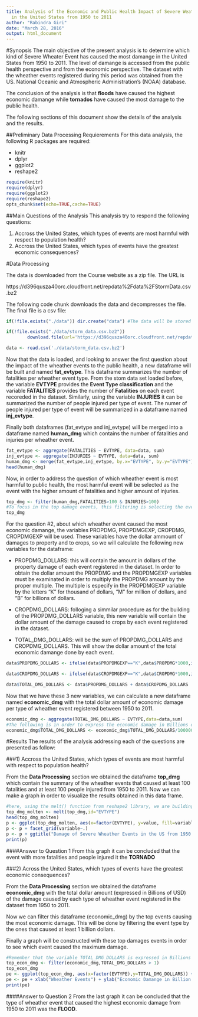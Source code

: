 ```yaml
---
title: Analysis of the Economic and Public Health Impact of Severe Weather Events
  in the United States from 1950 to 2011
author: "Rabindra Giri"
date: "March 28, 2016"
output: html_document
---
```


#Synopsis
The main objective of the present analysis is to determine which kind of Severe Wheater Event has caused the most damange in the United States from 1950 to 2011. The level of damange is accessed from the public health perspective and from the economic perspective. The dataset with the wheather events registered during this period was obtained from the US. National Oceanic and Atmospheric Administration's (NOAA) database.

The conclusion of the analysis is that **floods** have caused the highest economic damange while **tornados** have caused the most damage to the public health.

The following sections of this document show the details of the analysis and the results.

##Preliminary Data Processing Requierements
For this data analysis, the following R packages are required:

- knitr
- dplyr
- ggplot2
- reshape2

```r
require(knitr)
require(dplyr)
require(ggplot2)
require(reshape2)
opts_chunk$set(echo=TRUE,cache=TRUE)
```
##Main Questions of the Analysis
This analysis try to respond the following questions:

1) Accross the United States, which types of events are most harmful with respect to population health?
2) Accross the United States, which types of events have the greatest economic consequences?

#Data Processing

The data is downloaded from the Course website as a zip file. The URL is

https://d396qusza40orc.cloudfront.net/repdata%2Fdata%2FStormData.csv.bz2

The following code chunk downloads the data and decompresses the file. The final file is a csv file:

```r
if(!file.exists("./data")) dir.create("data") #The data will be stored inside a directory named data in your working directory for this project

if(!file.exists("./data/storm_data.csv.bz2"))
        download.file(url='https://d396qusza40orc.cloudfront.net/repdata%2Fdata%2FStormData.csv.bz2',destfile="./data/storm_data.csv.bz2",method="curl")

data <- read.csv('./data/storm_data.csv.bz2')
```

Now that the data is loaded, and looking to answer the first question about the impact of the wheather events to the public health, a new dataframe will be built and named **fat_evtype**. This dataframe summarizes the number of fatalities per wheather event type. From the stom data set loaded before, the variable **EVTYPE** provides the **Event Type classification** and the variable **FATALITIES** provides the number of **Fatalities** on each event recoreded in the dataset. Similarly, using the variable **INJURIES** it can be summarized the number of people injured per type of event. The numer of people injured per type of event will be summarized in a dataframe named **inj_evtype**.

Finally both dataframes (fat_evtype and inj_evtype) will be merged into a dataframe named **human_dmg** which contains the number of fatalities and injuries per wheather event.

```r
fat_evtype <- aggregate(FATALITIES ~ EVTYPE, data=data, sum)
inj_evtype <- aggregate(INJURIES ~ EVTYPE, data=data, sum)
human_dmg <- merge(fat_evtype,inj_evtype, by.x="EVTYPE", by.y="EVTYPE")
head(human_dmg)
```

Now, in order to address the question of which wheather event is most harmful to public health, the most harmful event will be selected as the event with the higher amount of fatalities and higher amount of injuries. 

```r
top_dmg <- filter(human_dmg,FATALITIES>100 & INJURIES>100)
#To focus in the top damage events, this filtering is selecting the events with at least 100 fatalities and at least 100 people injured. The result is stored in a dataframe named top_dmg
top_dmg
```

For the question #2, about which wheather event caused the most economic damange, the variables PROPDMG, PROPDMGEXP, CROPDMG, CROPDMGEXP will be used. These variables have the dollar ammount of damages to property and to crops, so we will calculate the following new variables for the dataframe:

- PROPDMG_DOLLARS: this will contain the amount in dollars of the property damage of each event registered in the dataset. In order to obtain the dollar amount the PROPDMG and the PROPDMGEXP variables must be examinated in order to multiply the PROPDMG amount by the proper multiple. The multiple is especify in the PROPDMGEXP variable by the letters "K" for thousand of dollars, "M" for million of dollars, and "B" for billions of dollars.

- CROPDMG_DOLLARS: folloging a simmilar procedure as for the building of the PROPDMG_DOLLARS variable, this new variable will contain the dollar amount of the damage caused to crops by each event registered in the dataset.

- TOTAL_DMG_DOLLARS: will be the sum of PROPDMG_DOLLARS and CROPDMG_DOLLARS. This will show the dollar amount of the total economic damange done by each event.

```r
data$PROPDMG_DOLLARS <- ifelse(data$PROPDMGEXP=="K",data$PROPDMG*1000,ifelse(data$PROPDMGEXP=="M",data$PROPDMG*1000000,ifelse(data$PROPDMGEXP=="B",data$PROPDMG*1000000000,data$PROPDMG)))

data$CROPDMG_DOLLARS <- ifelse(data$CROPDMGEXP=="K",data$CROPDMG*1000,ifelse(data$CROPDMGEXP=="M",data$CROPDMG*1000000,ifelse(data$CROPDMGEXP=="B",data$CROPDMG*1000000000,data$CROPDMG)))

data$TOTAL_DMG_DOLLARS <- data$PROPDMG_DOLLARS + data$CROPDMG_DOLLARS
```

Now that we have these 3 new variables, we can calculate a new dataframe named **economic_dmg** with the total dollar amount of economic damage per type of wheather event registered between 1950 to 2011.

```r
economic_dmg <- aggregate(TOTAL_DMG_DOLLARS ~ EVTYPE,data=data,sum)
#The following is in order to express the economic damage in Billions of USD
economic_dmg$TOTAL_DMG_DOLLARS <- economic_dmg$TOTAL_DMG_DOLLARS/1000000000
```


#Results
The results of the analysis addressing each of the questions are presented as follow:

###1) Accross the United States, which types of events are most harmful with respect to population health?

From the **Data Processing** section we obtained the dataframe **top_dmg** which contain the summary of the wheather events that caused at least 100 fatalities and at least 100 people injured from 1950 to 2011. Now we can make a graph in order to visualize the results obtained in this data frame.

```r
#here, using the melt() function from reshape2 library, we are building a new dataframe that has a factor variable of fatalities and injuries. This will enable us to make a pannel plot of fatalities and injuries by type of wheather event.
top_dmg_molten <- melt(top_dmg,id="EVTYPE")
head(top_dmg_molten)
p <- ggplot(top_dmg_molten, aes(x=factor(EVTYPE), y=value, fill=variable)) + geom_bar(stat="identity",position="identity") + theme(axis.text.x = element_text(angle=90, hjust=1))
p <- p + facet_grid(variable~.)
p <- p + ggtitle("Damage of Severe Wheather Events in the US from 1950 to 2011")
print(p)
```

####Answer to Question 1
From this graph it can be concluded that the event with more fatalities and people injured it the **TORNADO**

###2) Across the United States, which types of events have the greatest economic consequences?

From the **Data Processing** section we obtained the dataframe **economic_dmg** with the total dollar amount (expressed in Billions of USD) of the damage caused by each type of wheather event registered in the dataset from 1950 to 2011.

Now we can filter this dataframe (economic_dmg) by the top events causing the most economic damage. This will be done by filtering the event type by the ones that caused at least 1 billion dollars.

Finally a graph will be constructed with these top damages events in order to see which event caused the maximum damage.

```r
#Remember that the variable TOTAL_DMG_DOLLARS is expressed in Billions of USD. See the calculations in the Data Processing Section.
top_econ_dmg <- filter(economic_dmg,TOTAL_DMG_DOLLARS > 1)
top_econ_dmg
pe <- ggplot(top_econ_dmg, aes(x=factor(EVTYPE),y=TOTAL_DMG_DOLLARS)) + geom_bar(stat="identity",fill="blue") + theme(axis.text.x = element_text(angle=90, hjust=1))
pe <- pe + xlab("Wheather Events") + ylab("Economic Damange in Billion of USD") + ggtitle("Economic Damange by Type of Event in the US from 1950 to 2011")
print(pe)
```

####Answer to Question 2
From the last graph it can be concluded that the type of wheather event that caused the highest economic damage from 1950 to 2011 was the **FLOOD**.